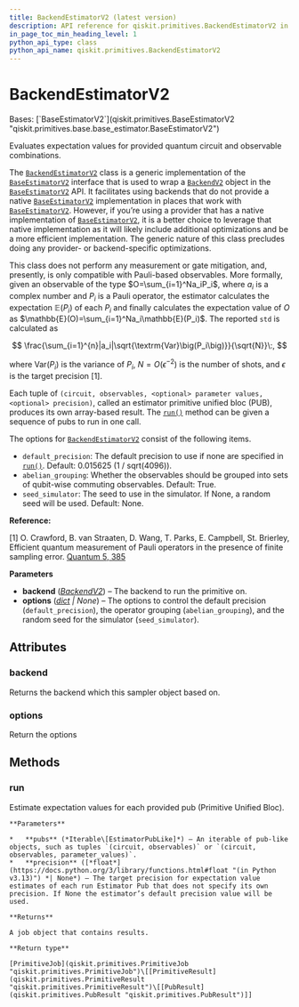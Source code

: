 ```yaml
---
title: BackendEstimatorV2 (latest version)
description: API reference for qiskit.primitives.BackendEstimatorV2 in the latest version of qiskit
in_page_toc_min_heading_level: 1
python_api_type: class
python_api_name: qiskit.primitives.BackendEstimatorV2
---
```


# BackendEstimatorV2

<Class id="qiskit.primitives.BackendEstimatorV2" isDedicatedPage={true} github="https://github.com/Qiskit/qiskit/tree/stable/2.0/qiskit/primitives/backend_estimator_v2.py#L170-L510" signature="qiskit.primitives.BackendEstimatorV2(*, backend, options=None)" modifiers="class">
  Bases: [`BaseEstimatorV2`](qiskit.primitives.BaseEstimatorV2 "qiskit.primitives.base.base_estimator.BaseEstimatorV2")

  Evaluates expectation values for provided quantum circuit and observable combinations.

  The [`BackendEstimatorV2`](#qiskit.primitives.BackendEstimatorV2 "qiskit.primitives.BackendEstimatorV2") class is a generic implementation of the [`BaseEstimatorV2`](qiskit.primitives.BaseEstimatorV2 "qiskit.primitives.BaseEstimatorV2") interface that is used to wrap a [`BackendV2`](qiskit.providers.BackendV2 "qiskit.providers.BackendV2") object in the [`BaseEstimatorV2`](qiskit.primitives.BaseEstimatorV2 "qiskit.primitives.BaseEstimatorV2") API. It facilitates using backends that do not provide a native [`BaseEstimatorV2`](qiskit.primitives.BaseEstimatorV2 "qiskit.primitives.BaseEstimatorV2") implementation in places that work with [`BaseEstimatorV2`](qiskit.primitives.BaseEstimatorV2 "qiskit.primitives.BaseEstimatorV2"). However, if you’re using a provider that has a native implementation of [`BaseEstimatorV2`](qiskit.primitives.BaseEstimatorV2 "qiskit.primitives.BaseEstimatorV2"), it is a better choice to leverage that native implementation as it will likely include additional optimizations and be a more efficient implementation. The generic nature of this class precludes doing any provider- or backend-specific optimizations.

  This class does not perform any measurement or gate mitigation, and, presently, is only compatible with Pauli-based observables. More formally, given an observable of the type $O=\sum_{i=1}^Na_iP_i$, where $a_i$ is a complex number and $P_i$ is a Pauli operator, the estimator calculates the expectation $\mathbb{E}(P_i)$ of each $P_i$ and finally calculates the expectation value of $O$ as $\mathbb{E}(O)=\sum_{i=1}^Na_i\mathbb{E}(P_i)$. The reported `std` is calculated as

$$
\frac{\sum_{i=1}^{n}|a_i|\sqrt{\textrm{Var}\big(P_i\big)}}{\sqrt{N}}\:,
$$

  where $\textrm{Var}(P_i)$ is the variance of $P_i$, $N=O(\epsilon^{-2})$ is the number of shots, and $\epsilon$ is the target precision \[1].

  Each tuple of `(circuit, observables, <optional> parameter values, <optional> precision)`, called an estimator primitive unified bloc (PUB), produces its own array-based result. The [`run()`](#qiskit.primitives.BackendEstimatorV2.run "qiskit.primitives.BackendEstimatorV2.run") method can be given a sequence of pubs to run in one call.

  The options for [`BackendEstimatorV2`](#qiskit.primitives.BackendEstimatorV2 "qiskit.primitives.BackendEstimatorV2") consist of the following items.

  *   `default_precision`: The default precision to use if none are specified in [`run()`](#qiskit.primitives.BackendEstimatorV2.run "qiskit.primitives.BackendEstimatorV2.run"). Default: 0.015625 (1 / sqrt(4096)).
  *   `abelian_grouping`: Whether the observables should be grouped into sets of qubit-wise commuting observables. Default: True.
  *   `seed_simulator`: The seed to use in the simulator. If None, a random seed will be used. Default: None.

  **Reference:**

  \[1] O. Crawford, B. van Straaten, D. Wang, T. Parks, E. Campbell, St. Brierley, Efficient quantum measurement of Pauli operators in the presence of finite sampling error. [Quantum 5, 385](https://doi.org/10.22331/q-2021-01-20-385)

  **Parameters**

  *   **backend** ([*BackendV2*](qiskit.providers.BackendV2 "qiskit.providers.BackendV2")) – The backend to run the primitive on.
  *   **options** ([*dict*](https://docs.python.org/3/library/stdtypes.html#dict "(in Python v3.13)") *| None*) – The options to control the default precision (`default_precision`), the operator grouping (`abelian_grouping`), and the random seed for the simulator (`seed_simulator`).

  ## Attributes

  ### backend

  <Attribute id="qiskit.primitives.BackendEstimatorV2.backend">
    Returns the backend which this sampler object based on.
  </Attribute>

  ### options

  <Attribute id="qiskit.primitives.BackendEstimatorV2.options">
    Return the options
  </Attribute>

  ## Methods

  ### run

  <Function id="qiskit.primitives.BackendEstimatorV2.run" github="https://github.com/Qiskit/qiskit/tree/stable/2.0/qiskit/primitives/backend_estimator_v2.py#L256-L265" signature="run(pubs, *, precision=None)">
    Estimate expectation values for each provided pub (Primitive Unified Bloc).

    **Parameters**

    *   **pubs** (*Iterable\[EstimatorPubLike]*) – An iterable of pub-like objects, such as tuples `(circuit, observables)` or `(circuit, observables, parameter_values)`.
    *   **precision** ([*float*](https://docs.python.org/3/library/functions.html#float "(in Python v3.13)") *| None*) – The target precision for expectation value estimates of each run Estimator Pub that does not specify its own precision. If None the estimator’s default precision value will be used.

    **Returns**

    A job object that contains results.

    **Return type**

    [PrimitiveJob](qiskit.primitives.PrimitiveJob "qiskit.primitives.PrimitiveJob")\[[PrimitiveResult](qiskit.primitives.PrimitiveResult "qiskit.primitives.PrimitiveResult")\[[PubResult](qiskit.primitives.PubResult "qiskit.primitives.PubResult")]]
  </Function>
</Class>

